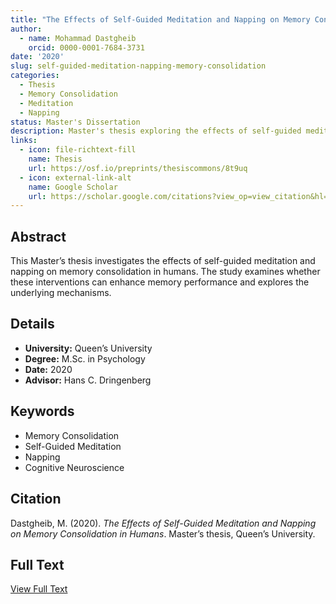```yaml
---
title: "The Effects of Self-Guided Meditation and Napping on Memory Consolidation in Humans"
author:
  - name: Mohammad Dastgheib
    orcid: 0000-0001-7684-3731
date: '2020'
slug: self-guided-meditation-napping-memory-consolidation
categories:
  - Thesis
  - Memory Consolidation
  - Meditation
  - Napping
status: Master's Dissertation
description: Master's thesis exploring the effects of self-guided meditation and napping on memory consolidation.
links:
  - icon: file-richtext-fill
    name: Thesis
    url: https://osf.io/preprints/thesiscommons/8t9uq
  - icon: external-link-alt
    name: Google Scholar
    url: https://scholar.google.com/citations?view_op=view_citation&hl=en&user=SNVpHcUAAAAJ&citation_for_view=SNVpHcUAAAAJ:u-x6o8ySG0sC
---
```


## Abstract

This Master's thesis investigates the effects of self-guided meditation and napping on memory consolidation in humans. The study examines whether these interventions can enhance memory performance and explores the underlying mechanisms.

## Details

- **University:** Queen's University
- **Degree:** M.Sc. in Psychology
- **Date:** 2020
- **Advisor:** Hans C. Dringenberg

## Keywords

- Memory Consolidation
- Self-Guided Meditation
- Napping
- Cognitive Neuroscience

## Citation

Dastgheib, M. (2020). *The Effects of Self-Guided Meditation and Napping on Memory Consolidation in Humans*. Master's thesis, Queen's University.

## Full Text

[View Full Text](https://osf.io/preprints/thesiscommons/8t9uq/){ .btn .btn-primary }